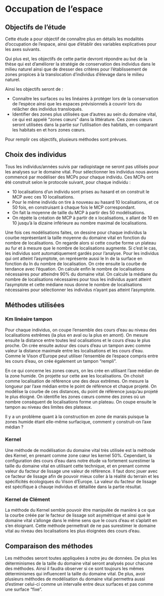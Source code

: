 # Occupation de l'espace

## Objectifs de l'étude

Cette étude a pour objectif de connaître plus en détails les modalités d'occupation de l'espace, ainsi que d'établir des variables explicatives pour les axes suivants.

Qui plus est, les objectifs de cette partie devront répondre au but de la thèse qui est d'améliorer la stratégie de conservation des individus dans le milieu naturel ainsi que de dresser des critères pour l'établissement de zones propices à la translocation d'individus d'élevage dans le milieu naturel.

Ainsi les objectifs seront de :

- Connaître les surfaces ou les linéaires à protéger lors de la conservation de l'espèce ainsi que les espaces prévisionnels à couvrir lors du relâcher des individus transloqués. 
- Identifier des zones plus utilisées que d'autres au sein du domaine vital, ce qui est appelé "zones cœurs" dans la littérature. Ces zones cœurs seront utilisées dans la partie sur l'utilisation des habitats, en comparant les habitats en et hors zones cœurs. 

Pour remplir ces objectifs, plusieurs méthodes sont prévues.

## Choix des individus

Tous les individus/années suivis par radiopistage ne seront pas utilisés pour les analyses sur le domaine vital. Pour sélectionner les individus nous avons commencé par modéliser des MCPs pour chaque individu. Ces MCPs ont été construit selon le protocole suivant, pour chaque individu :

- 10 localisations d'un individu sont prises au hasard et on construit le MCP avec ces 10 localisations.
- Pour le même individu on tire à nouveau au hasard 10 localisations, et ce 50 fois, en construisant à chaque fois le MCP correspondant.
- On fait la moyenne de taille du MCP à partir des 50 modélisations.
- On répète la création de MCP à partir de x localisations, x allant de 10 en 10 jusqu'à la dizaine inférieure au nombre maximal de localisations. 

Une fois ces modélisations faites, on dessine pour chaque individus la courbe représentant la taille moyenne du domaine vital en fonction du nombre de localisations. On regarde alors si cette courbe forme un plateau au fur et à mesure que le nombre de localisations augmente. Si c'est le cas, les individus sont automatiquement gardés pour l'analyse. Pour les individus qui ont atteint l'asymptote, on représente aussi le ln de la surface en fonction du ln du nombre de localisation. On crée ensuite la courbe de tendance avec l'équation. On calcule enfin le nombre de localisations nécessaires pour atteindre 90% du domaine vital. On calcule la médiane du nombre de localisations nécessaires pour tous les individus ayant atteint l'asymptote et cette médiane nous donne le nombre de localisations nécessaires pour sélectionner les individus n'ayant pas atteint l'asymptote.

## Méthodes utilisées

### Km linéaire tampon

Pour chaque individus, on coupe l'ensemble des cours d'eau au niveau des localisations extrêmes (la plus en aval ou la plus en amont). On mesure ensuite la distance entre toutes lesl ocalisations et le cours d'eau le plus proche. On crée ensuite autour des cours d'eau un tampon avec comme valeur la distance maximale entre les localisations et les cours d'eau. Comme le Vison d'Europe peut utiliser l'ensemble de l'espace compris entre les cours d'eau, on crée également un tampon "rempli".

En ce qui concerne les zones cœurs, on les crée en utilisant l'axe médian de la zone humide. On projette sur cette axe les localisations. On choisit comme localisation de référence une des deux extrêmes. On mesure la longueur par l'axe médian entre le point de référence et chaque projeté. On modélise la courbe de ces distances, du point de référence jusqu'au projeté le plus éloigné. On identifie les zones cœurs comme des zones où un nombre conséquent de localisations forme un plateau. On coupe ensuite le tampon au niveau des limites des plateaux. 

:::{.callout-warning}
Il y a un problème quant à la construction en zone de marais puisque la zones humide étant elle-même surfacique, comment y construit-on l'axe médian ?
:::

### Kernel

Une méthode de modélisation du domaine vital très utilisée est la méthode des Kernel, en prenant comme zone cœur les kernel 50%. Cependant, la configuration des cours d'eau dans notre étude va fortement surestimer la taille du domaine vital en utilisant cette technique, et en prenant comme valeur du facteur de lissage une valeur de référence. Il faut donc jouer avec ce facteur de lissage afin de pouvoir mieux coller à la réalité du terrain et les spécificités écologiques du Vison d'Europe. La valeur du facteur de lissage est spécifique à chauqe individus et détaillée dans la partie résultat. 

### Kernel de Clément

La méthode du Kernel semble pouvoir être manipulée de manière à ce que la courbe créée par le facteur de lissage soit asymétrique et ainsi que le domaine vital s'allonge dans le même sens que le cours d'eau et s'aplatit en s'en éloignant. Cette méthode permettrait de ne pas surestimer le domaine vital au niveau des localisations les plus éloignées des cours d'eau.

## Comparaison des méthodes

Les méthodes seront toutes appliquées à notre jeu de données. De plus les déterminismes de la taille du domaine vital seront analysés pour chacune des méthodes. Ainsi il faudra observer si ce sont toujours les mêmes déterminismes qui influencent la taille du domaine vital. De plus, avoir plusieurs méthodes de modélisation du domaine vital permettra aussi d'estimer celui-ci comme un intervalle entre deux surfaces et pas comme une surface "fixe".  